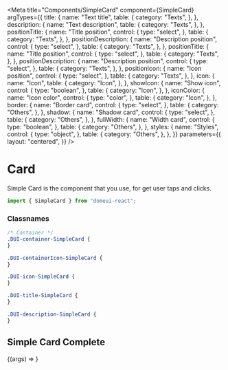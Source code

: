 
<Meta
  title="Components/SimpleCard"
  component={SimpleCard}
  argTypes={{
    title: {
      name: "Text title",
      table: {
        category: "Texts",
      },
    },
    description: {
      name: "Text description",
      table: {
        category: "Texts",
      },
    },
    positionTitle: {
      name: "Title position",
      control: {
        type: "select",
      },
      table: {
        category: "Texts",
      },
    },
    positionDescription: {
      name: "Description position",
      control: {
        type: "select",
      },
      table: {
        category: "Texts",
      },
    },
    positionTitle: {
      name: "Title position",
      control: {
        type: "select",
      },
      table: {
        category: "Texts",
      },
    },
    positionDescription: {
      name: "Description position",
      control: {
        type: "select",
      },
      table: {
        category: "Texts",
      },
    },
    positionIcon: {
      name: "Icon position",
      control: {
        type: "select",
      },
      table: {
        category: "Texts",
      },
    },
    icon: {
      name: "Icon",
      table: {
        category: "Icon",
      },
    },
    showIcon: {
      name: "Show icon",
      control: {
        type: "boolean",
      },
      table: {
        category: "Icon",
      },
    },
    iconColor: {
      name: "Icon color",
      control: {
        type: "color",
      },
      table: {
        category: "Icon",
      },
    },
    border: {
      name: "Border card",
      control: {
        type: "select",
      },
      table: {
        category: "Others",
      },
    },
    shadow: {
      name: "Shadow card",
      control: {
        type: "select",
      },
      table: {
        category: "Others",
      },
    },
    fullWidth: {
      name: "Width card",
      control: {
        type: "boolean",
      },
      table: {
        category: "Others",
      },
    },
    styles: {
      name: "Styles",
      control: {
        type: "object",
      },
      table: {
        category: "Others",
      },
    },
  }}
  parameters={{
    layout: "centered",
  }}
/>

# Card

Simple Card is the component that you use, for get user taps and clicks.

```js
import { SimpleCard } from "domeui-react";
```

### Classnames

```css
/* Container */
.DUI-container-SimpleCard {
}

.DUI-containerIcon-SimpleCard {
}

.DUI-icon-SimpleCard {
}

.DUI-title-SimpleCard {
}

.DUI-description-SimpleCard {
}
```

## Simple Card Complete

<Canvas columns={2} withSource="open" withToolbar>
  <Story
    name="Default"
    args={{
      ...SimpleCard.defaultProps,
      title: "Lorem ipsum dolor sdfghgg",
      description: "Lorem ipsum dolor sit amet, consectetur adipiscing elit",
    }}
  >
    {(args) => <SimpleCard {...args} />}
  </Story>
</Canvas>

<ArgsTable story="Default" />
